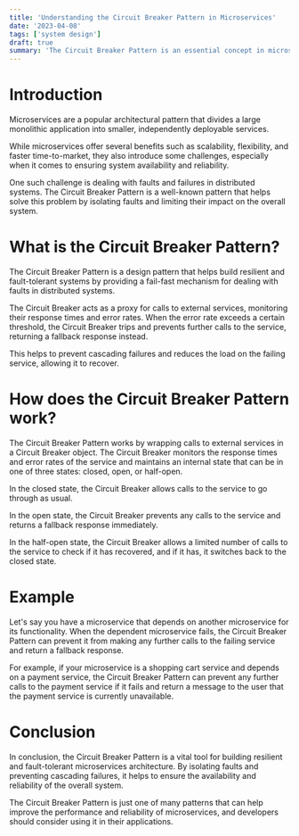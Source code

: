 ```yaml
---
title: 'Understanding the Circuit Breaker Pattern in Microservices'
date: '2023-04-08'
tags: ['system design']
draft: true
summary: 'The Circuit Breaker Pattern is an essential concept in microservices architecture that helps in building resilient and fault-tolerant applications. It acts as a safety valve, protecting the application from cascading failures and network outages. In this blog post, we will dive into the Circuit Breaker Pattern and understand how it works in microservices.'
---
```


# Introduction

Microservices are a popular architectural pattern that divides a large monolithic application into smaller, independently deployable services.

While microservices offer several benefits such as scalability, flexibility, and faster time-to-market, they also introduce some challenges, especially when it comes to ensuring system availability and reliability.

One such challenge is dealing with faults and failures in distributed systems. The Circuit Breaker Pattern is a well-known pattern that helps solve this problem by isolating faults and limiting their impact on the overall system.

# What is the Circuit Breaker Pattern?

The Circuit Breaker Pattern is a design pattern that helps build resilient and fault-tolerant systems by providing a fail-fast mechanism for dealing with faults in distributed systems.

The Circuit Breaker acts as a proxy for calls to external services, monitoring their response times and error rates. When the error rate exceeds a certain threshold, the Circuit Breaker trips and prevents further calls to the service, returning a fallback response instead.

This helps to prevent cascading failures and reduces the load on the failing service, allowing it to recover.

# How does the Circuit Breaker Pattern work?

The Circuit Breaker Pattern works by wrapping calls to external services in a Circuit Breaker object. The Circuit Breaker monitors the response times and error rates of the service and maintains an internal state that can be in one of three states: closed, open, or half-open.

In the closed state, the Circuit Breaker allows calls to the service to go through as usual.

In the open state, the Circuit Breaker prevents any calls to the service and returns a fallback response immediately.

In the half-open state, the Circuit Breaker allows a limited number of calls to the service to check if it has recovered, and if it has, it switches back to the closed state.

# Example

Let's say you have a microservice that depends on another microservice for its functionality. When the dependent microservice fails, the Circuit Breaker Pattern can prevent it from making any further calls to the failing service and return a fallback response.

For example, if your microservice is a shopping cart service and depends on a payment service, the Circuit Breaker Pattern can prevent any further calls to the payment service if it fails and return a message to the user that the payment service is currently unavailable.

# Conclusion

In conclusion, the Circuit Breaker Pattern is a vital tool for building resilient and fault-tolerant microservices architecture. By isolating faults and preventing cascading failures, it helps to ensure the availability and reliability of the overall system.

The Circuit Breaker Pattern is just one of many patterns that can help improve the performance and reliability of microservices, and developers should consider using it in their applications.
